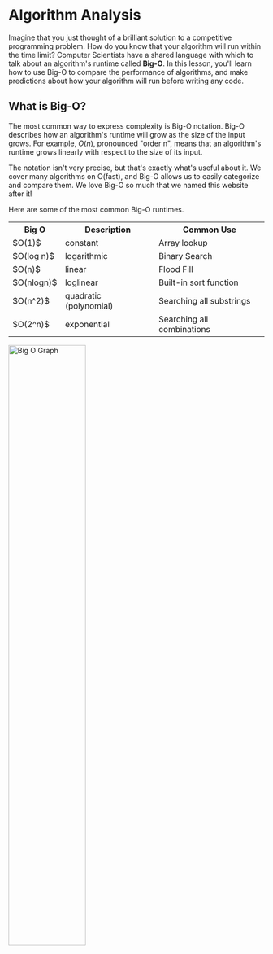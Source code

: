 # Algorithm Analysis

Imagine that you just thought of a brilliant solution to a competitive programming problem.
How do you know that your algorithm will run within the time limit?
Computer Scientists have a shared language with which to talk about an algorithm's runtime called __Big-O__.
In this lesson, you'll learn how to use Big-O to compare the performance of algorithms,
and make predictions about how your algorithm will run before writing any code.

## What is Big-O?
The most common way to express complexity is Big-O notation. Big-O describes how an algorithm's runtime will grow as the size of the input grows. 
For example, $O(n)$, pronounced "order n", means that an algorithm's runtime grows linearly with respect to the size of its input.

The notation isn't very precise, but that's exactly what's useful about it. We cover many algorithms on O(fast), and Big-O allows us
to easily categorize and compare them. We love Big-O so much that we named this website after it!

Here are some of the most common Big-O runtimes.

<div style = {{display: 'flex', gap: 20, justifyContent: 'space-between'}}>
    <table width = "550px">
    <tr><th>Big O</th><th>Description</th><th>Common Use</th></tr>
    <tr><td>$O(1)$</td><td>constant</td><td>Array lookup</td></tr>
    <tr><td>$O(log n)$</td><td>logarithmic</td><td>Binary Search</td></tr>
    <tr><td>$O(n)$</td><td>linear</td><td>Flood Fill</td></tr>
    <tr><td>$O(nlogn)$</td><td>loglinear</td><td>Built-in sort function</td></tr>
    <tr><td>$O(n^2)$</td><td>quadratic (polynomial)</td><td>Searching all substrings</td></tr>
    <tr><td>$O(2^n)$</td><td>exponential</td><td>Searching all combinations</td></tr>
    </table>
    <img src="/lessons/complexity-analysis/assets/big_o_graph2.png" alt="Big O Graph" width="55%"/>
</div>